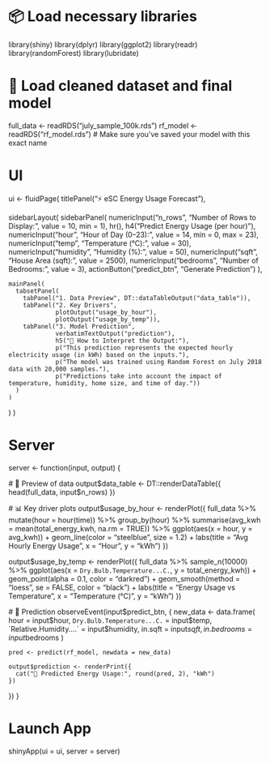 # 📦 Load necessary libraries
library(shiny)
library(dplyr)
library(ggplot2)
library(readr)
library(randomForest)
library(lubridate)

# 💾 Load cleaned dataset and final model
full_data <- readRDS("july_sample_100k.rds")
rf_model <- readRDS("rf_model.rds")  # Make sure you've saved your model with this exact name

# UI
ui <- fluidPage(
  titlePanel("⚡ eSC Energy Usage Forecast"),
  
  sidebarLayout(
    sidebarPanel(
      numericInput("n_rows", "Number of Rows to Display:", value = 10, min = 1),
      hr(),
      h4("Predict Energy Usage (per hour)"),
      numericInput("hour", "Hour of Day (0–23):", value = 14, min = 0, max = 23),
      numericInput("temp", "Temperature (°C):", value = 30),
      numericInput("humidity", "Humidity (%):", value = 50),
      numericInput("sqft", "House Area (sqft):", value = 2500),
      numericInput("bedrooms", "Number of Bedrooms:", value = 3),
      actionButton("predict_btn", "Generate Prediction")
    ),
    
    mainPanel(
      tabsetPanel(
        tabPanel("1. Data Preview", DT::dataTableOutput("data_table")),
        tabPanel("2. Key Drivers", 
                 plotOutput("usage_by_hour"),
                 plotOutput("usage_by_temp")),
        tabPanel("3. Model Prediction",
                 verbatimTextOutput("prediction"),
                 h5("📘 How to Interpret the Output:"),
                 p("This prediction represents the expected hourly electricity usage (in kWh) based on the inputs."),
                 p("The model was trained using Random Forest on July 2018 data with 20,000 samples."),
                 p("Predictions take into account the impact of temperature, humidity, home size, and time of day."))
      )
    )
  )
)

# Server
server <- function(input, output) {
  
  # 🧮 Preview of data
  output$data_table <- DT::renderDataTable({
    head(full_data, input$n_rows)
  })
  
  # 📊 Key driver plots
  output$usage_by_hour <- renderPlot({
    full_data %>%
      mutate(hour = hour(time)) %>%
      group_by(hour) %>%
      summarise(avg_kwh = mean(total_energy_kwh, na.rm = TRUE)) %>%
      ggplot(aes(x = hour, y = avg_kwh)) +
      geom_line(color = "steelblue", size = 1.2) +
      labs(title = "Avg Hourly Energy Usage", x = "Hour", y = "kWh")
  })
  
  output$usage_by_temp <- renderPlot({
    full_data %>%
      sample_n(10000) %>%
      ggplot(aes(x = `Dry.Bulb.Temperature...C.`, y = total_energy_kwh)) +
      geom_point(alpha = 0.1, color = "darkred") +
      geom_smooth(method = "loess", se = FALSE, color = "black") +
      labs(title = "Energy Usage vs Temperature", x = "Temperature (°C)", y = "kWh")
  })
  
  # 🔮 Prediction
  observeEvent(input$predict_btn, {
    new_data <- data.frame(
      hour = input$hour,
      `Dry.Bulb.Temperature...C.` = input$temp,
      `Relative.Humidity....` = input$humidity,
      in.sqft = input$sqft,
      in.bedrooms = input$bedrooms
    )
    
    pred <- predict(rf_model, newdata = new_data)
    
    output$prediction <- renderPrint({
      cat("🔋 Predicted Energy Usage:", round(pred, 2), "kWh")
    })
  })
}

# Launch App
shinyApp(ui = ui, server = server)
